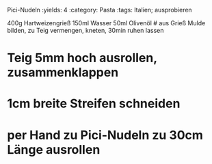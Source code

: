 Pici-Nudeln
:yields: 4
:category: Pasta
:tags: Italien; ausprobieren

400g Hartweizengrieß
150ml Wasser
50ml Olivenöl
# aus Grieß Mulde bilden, zu Teig vermengen, kneten, 30min ruhen lassen

# Teig 5mm hoch ausrollen, zusammenklappen
# 1cm breite Streifen schneiden
# per Hand zu Pici-Nudeln zu 30cm Länge ausrollen
